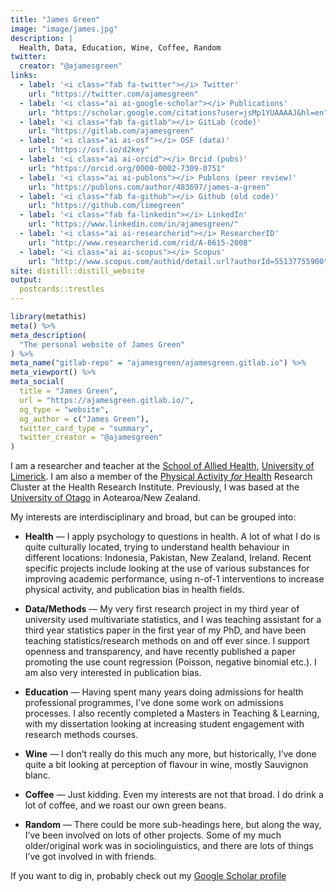 ```yaml
---
title: "James Green"
image: "image/james.jpg"
description: |
  Health, Data, Education, Wine, Coffee, Random
twitter:
  creator: "@ajamesgreen"
links:
  - label: '<i class="fab fa-twitter"></i> Twitter'
    url: "https://twitter.com/ajamesgreen"
  - label: '<i class="ai ai-google-scholar"></i> Publications'
    url: "https://scholar.google.com/citations?user=jsMp1YUAAAAJ&hl=en"
  - label: '<i class="fab fa-gitlab"></i> GitLab (code)'
    url: "https://gitlab.com/ajamesgreen"
  - label: '<i class="ai ai-osf"></i> OSF (data)'
    url: "https://osf.io/d2key"
  - label: '<i class="ai ai-orcid"></i> Orcid (pubs)'
    url: "https://orcid.org/0000-0002-7309-0751"
  - label: '<i class="ai ai-publons"></i> Publons (peer review)'
    url: "https://publons.com/author/483697/james-a-green"
  - label: '<i class="fab fa-github"></i> Github (old code)'
    url: "https://github.com/limegreen"
  - label: '<i class="fab fa-linkedin"></i> LinkedIn'
    url: "https://www.linkedin.com/in/ajamesgreen/"
  - label: '<i class="ai ai-researcherid"></i> ResearcherID'
    url: "http://www.researcherid.com/rid/A-8615-2008"
  - label: '<i class="ai ai-scopus"></i> Scopus'
    url: "http://www.scopus.com/authid/detail.url?authorId=55137755900"
site: distill::distill_website
output:
  postcards::trestles
---
```

  
  
  ```r
library(metathis)
meta() %>%
  meta_description(
    "The personal website of James Green"
  ) %>%
  meta_name("gitlab-repo" = "ajamesgreen/ajamesgreen.gitlab.io") %>%
  meta_viewport() %>%
  meta_social(
    title = "James Green",
    url = "https://ajamesgreen.gitlab.io/",
    og_type = "website",
    og_author = c("James Green"),
    twitter_card_type = "summary",
    twitter_creator = "@ajamesgreen"
  )
```


I am a researcher and teacher at the [School of Allied Health](https://www.ul.ie/schoolalliedhealth/), [University of   Limerick](https://www.ul.ie). I am also a member of the [Physical Activity *for* Health](https://www.ul.ie/hri/physical-activity-health-pafh) Research Cluster at the Health Research Institute. Previously, I was based at the [University of Otago](https://www.otago.ac.nz) in Aotearoa/New Zealand. 

My interests are interdisciplinary and broad, but can be grouped into:  
  
  * __Health__ — I apply psychology to questions in health. A lot of what I do is quite culturally located, trying to understand health behaviour in different locations: Indonesia, Pakistan, New Zealand, Ireland. Recent specific projects include looking at the use of various substances for improving academic performance, using n-of-1 interventions to increase physical activity, and publication bias in health fields. 

* __Data/Methods__ — My very first research project in my third year of university used multivariate 
statistics, and I was teaching assistant for a third year statistics paper in the first year of my PhD, and have been teaching statistics/research methods on and off ever since. I support openness and transparency,
and have recently published a paper promoting the use count regression (Poisson, negative binomial etc.). I am also very interested in publication bias.  

* __Education__ — Having spent many years doing admissions for health professional programmes, I've done some work on admissions processes. I also recently completed a Masters in Teaching & Learning, with my dissertation looking at increasing student engagement with research methods courses.

* __Wine__ — I don't really do this much any more, but historically, I've done quite a bit looking at perception of flavour in wine, mostly Sauvignon blanc.  

* __Coffee__ — Just kidding. Even my interests are not that broad. I do drink a lot of coffee, and we roast our own green beans.  
* __Random__ — There could be more sub-headings here, but along the way, I've been involved on lots of other projects. Some of my much older/original work was in sociolinguistics, and there are lots of things I've got involved in with friends.  

If you want to dig in, probably check out my [Google Scholar profile](https://scholar.google.com/citations?user=jsMp1YUAAAAJ&hl=en)

<!-- health ∙ data ∙ teaching ∙ coffee ∙ wine ∙ random</aside> -->
